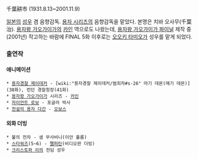 千葉耕市
(1931.8.13~2001.11.9)

[[일본]]의 [[성우]] 겸 음향감독. [[용자 시리즈]]의 음향감독을 맡았다. 본명은 치바 오사무(千葉治).
[[용자왕 가오가이가]]의 [[카인]] 역으로도 나왔는데, [[용자왕 가오가이가 파이널]] 제작 중(2001년) 작고하는 바람에 FINAL 5화 이후로는 [[오오키 타미오]]가 성우를 맡게 되었다.

=== 출연작 ===
==== 애니메이션 ====
 * [[용자경찰 제이데커]] - [wiki:"용자경찰 제이데커/범죄자#s-26" 마기 데몬(매기 데몬)](38화), 런던 경찰청장(41화)
 * [[용자왕 가오가이가]] 시리즈 - [[카인]]
 * [[자이언트 로보]] - 포글러 박사
 * [[전설의 용자 다간]] - [[오보스]]

==== 외화 더빙 ====
 * 불의 전차 - 샘 무사비니(이안 홀름)
 * [[스타워즈]](5~6) - [[팰퍼틴]](비디오판 더빙)
 * [[크리스토퍼 리]]의 전담 성우
